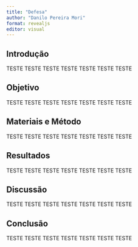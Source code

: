 ```yaml
---
title: "Defesa"
author: "Danilo Pereira Mori"
format: revealjs
editor: visual
---
```


## Introdução

TESTE TESTE TESTE TESTE TESTE TESTE TESTE

## Objetivo

TESTE TESTE TESTE TESTE TESTE TESTE TESTE

## Materiais e Método

TESTE TESTE TESTE TESTE TESTE TESTE TESTE

## Resultados

TESTE TESTE TESTE TESTE TESTE TESTE TESTE

## Discussão

TESTE TESTE TESTE TESTE TESTE TESTE TESTE

## Conclusão

TESTE TESTE TESTE TESTE TESTE TESTE TESTE
